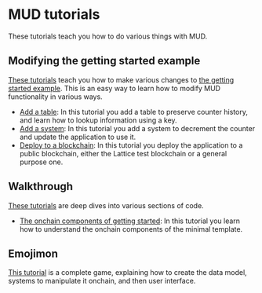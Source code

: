 # MUD tutorials

These tutorials teach you how to do various things with MUD.

## Modifying the getting started example

[These tutorials](tutorials/minimal) teach you how to make various changes to [the getting started example](https://github.com/latticexyz/mud/tree/main/examples/minimal).
This is an easy way to learn how to modify MUD functionality in various ways.

- [Add a table](tutorials/minimal/add-table):
  In this tutorial you add a table to preserve counter history, and learn how to lookup information using a key.
- [Add a system](tutorials/minimal/add-system):
  In this tutorial you add a system to decrement the counter and update the application to use it.
- [Deploy to a blockchain](tutorials/minimal/deploy):
  In this tutorial you deploy the application to a public blockchain, either the Lattice test blockchain or a general purpose one.

## Walkthrough

[These tutorials](tutorials/walkthrough) are deep dives into various sections of code.

- [The onchain components of getting started](tutorials/walkthrough/onchain):
  In this tutorial you learn how to understand the onchain components of the minimal template.

## Emojimon

[This tutorial](tutorials/emojimon) is a complete game, explaining how to create the data model, systems to manipulate it onchain, and then user interface.
